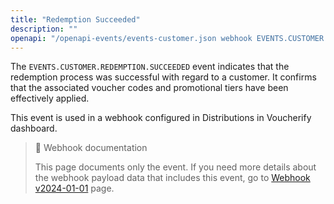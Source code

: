 ```yaml
---
title: "Redemption Succeeded"
description: ""
openapi: "/openapi-events/events-customer.json webhook EVENTS.CUSTOMER.REDEMPTION.SUCCEEDED"
---
```


The `EVENTS.CUSTOMER.REDEMPTION.SUCCEEDED` event indicates that the redemption process was successful with regard to a customer. It confirms that the associated voucher codes and promotional tiers have been effectively applied.

This event is used in a webhook configured in Distributions in Voucherify dashboard.

> 📘 Webhook documentation
>
> This page documents only the event. If you need more details about the webhook payload data that includes this event, go to [Webhook v2024-01-01](ref:introduction-to-webhooks "Introduction to webhooks v2024-01-01") page.